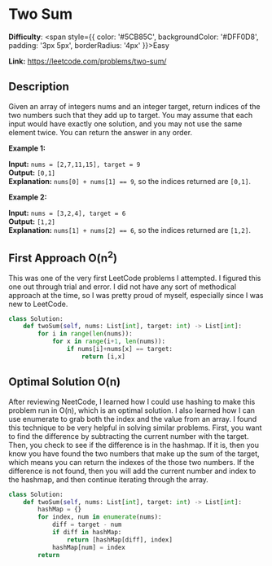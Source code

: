 # Two Sum 

**Difficulty**: <span style={{ color: '#5CB85C', backgroundColor: '#DFF0D8', padding: '3px 5px', borderRadius: '4px' }}>Easy</span>

**Link:** https://leetcode.com/problems/two-sum/

## Description 

Given an array of integers nums and an integer target, return indices of the two numbers such that they add up to target.
You may assume that each input would have exactly one solution, and you may not use the same element twice.
You can return the answer in any order.

**Example 1:**

**Input:** `nums = [2,7,11,15], target = 9`  
**Output:** `[0,1]`  
**Explanation:** `nums[0] + nums[1] == 9`, so the indices returned are `[0,1]`.

**Example 2:**

**Input:** `nums = [3,2,4], target = 6`  
**Output:** `[1,2]`  
**Explanation:** `nums[1] + nums[2] == 6`, so the indices returned are `[1,2]`.


## First Approach O(n<sup>2</sup>)

This was one of the very first LeetCode problems I attempted.
I figured this one out through trial and error. I did not have any sort of methodical approach at the time, so I was pretty proud of myself, especially since I was new to LeetCode.

```python
class Solution:
    def twoSum(self, nums: List[int], target: int) -> List[int]:
        for i in range(len(nums)):
            for x in range(i+1, len(nums)):
                if nums[i]+nums[x] == target:
                    return [i,x]
```

## Optimal Solution O(n)

After reviewing NeetCode, I learned how I could use hashing to make this problem run in O(n), which is an optimal solution.
I also learned how I can use enumerate to grab both the index and the value from an array.
I found this technique to be very helpful in solving similar problems.
First, you want to find the difference by subtracting the current number with the target.
Then, you check to see if the difference is in the hashmap.
If it is, then you know you have found the two numbers that make up the sum of the target, which means you can return the indexes of the those two numbers.
If the difference is not found, then you will add the current number and index to the hashmap, and then continue iterating through the array.

```python
class Solution:
    def twoSum(self, nums: List[int], target: int) -> List[int]:
        hashMap = {}
        for index, num in enumerate(nums):
            diff = target - num
            if diff in hashMap:
                return [hashMap[diff], index]
            hashMap[num] = index
        return
```


